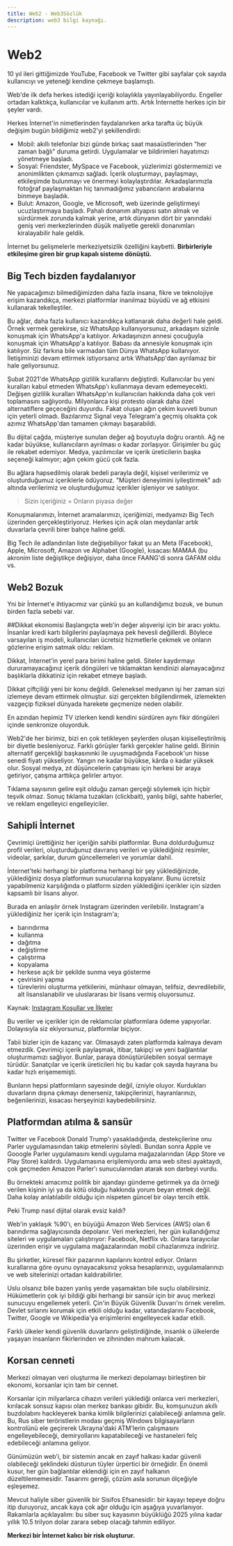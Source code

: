```yaml
---
title: Web2 - Web3Sözlük
description: web3 bilgi kaynağı.
---
```



# Web2
10 yıl ileri gittiğimizde YouTube, Facebook ve Twitter gibi sayfalar çok sayıda kullanıcıyı ve yeteneği kendine çekmeye başlamıştı. 

Web'de ilk defa herkes istediği içeriği kolaylıkla yayınlayabiliyordu. Engeller ortadan kalktıkça, kullanıcılar ve kullanım arttı. Artık İnternette herkes için bir şeyler vardı. 

Herkes İnternet'in nimetlerinden faydalanırken arka tarafta üç büyük değişim bugün bildiğimiz web2'yi şekillendirdi:
- Mobil: akıllı telefonlar bizi günde birkaç saat masaüstlerinden "her zaman bağlı" duruma getirdi. Uygulamalar ve bildirimleri hayatımızı yönetmeye başladı. 
- Sosyal: Friendster, MySpace ve Facebook, yüzlerimizi göstermemizi ve anonimlikten çıkmamızı sağladı. İçerik oluşturmayı, paylaşmayı, etkileşimde bulunmayı ve önermeyi kolaylaştırdılar. Arkadaşlarımızla fotoğraf paylaşmaktan hiç tanımadığımız yabancıların arabalarına binmeye başladık. 
- Bulut: Amazon, Google, ve Microsoft, web üzerinde geliştirmeyi ucuzlaştırmaya başladı. Pahalı donanım altyapısı satın almak ve sürdürmek zorunda kalmak yerine, artık dünyanın dört bir yanındaki geniş veri merkezlerinden düşük maliyetle gerekli donanımları kiralayabilir hale geldik. 

İnternet bu gelişmelerle merkeziyetsizlik özelliğini kaybetti. **Birbirleriyle etkileşime giren bir grup kapalı sisteme dönüştü.**

## Big Tech bizden faydalanıyor
Ne yapacağımızı bilmediğimizden daha fazla insana, fikre ve teknolojiye erişim kazandıkça, merkezi platformlar inanılmaz büyüdü ve ağ etkisini kullanarak tekelleştiler. 

Bu ağlar, daha fazla kullanıcı kazandıkça katlanarak daha değerli hale geldi. Örnek vermek gerekirse, siz WhatsApp kullanıyorsunuz, arkadaşını sizinle konuşmak için WhatsApp'a katılıyor. Arkadaşınızın annesi çocuğuyla konuşmak için WhatsApp'a katılıyor. Babası da annesiyle konuşmak için katılıyor. Siz farkına bile varmadan tüm Dünya WhatsApp kullanıyor. İletişiminizi devam ettirmek istiyorsanız artık WhatsApp'dan ayrılamaz bir hale geliyorsunuz. 

<Warning>Şubat 2021'de WhatsApp gizlilik kurallarını değiştirdi. Kullanıcılar bu yeni kuralları kabul etmeden WhatsApp'ı kullanmaya devam edemeyecekti. Değişen gizlilik kuralları WhatsApp'ın kullanıcıları hakkında daha çok veri toplamasını sağlıyordu. Milyonlarca kişi protesto olarak daha özel alternatiflere geçeceğini duyurdu. Fakat oluşan ağın çekim kuvveti bunun için yeterli olmadı. Bazılarımız Signal veya Telegram'a geçmiş olsakta çok azımız WhatsApp'dan tamamen çıkmayı başarabildi. </Warning>

Bu dijital çağda, müşteriye sunulan değer ağ boyutuyla doğru orantılı. Ağ ne kadar büyükse, kullanıcıların ayrılması o kadar zorlaşıyor. Girişimler bu güç ile rekabet edemiyor. Medya, yazılımcılar ve içerik üreticilerin başka seçeneği kalmıyor; ağın çekim gücü çok fazla. 

Bu ağlara hapsedilmiş olarak bedeli parayla değil, kişisel verilerimiz ve oluşturduğumuz içeriklerle ödüyoruz. "Müşteri deneyimini iyileştirmek" adı altında verilerimiz ve oluşturduğumuz içerikler işleniyor ve satılıyor. 

>Sizin içeriğiniz = Onların piyasa değer

Konuşmalarımızı, İnternet aramalarımızı, içeriğimizi, medyamızı Big Tech üzerinden gerçekleştiriyoruz. Herkes için açık olan meydanlar artık duvarlarla çevrili birer bahçe haline geldi. 

<Info>Big Tech ile adlandırılan liste değişebiliyor fakat şu an Meta (Facebook), Apple, Microsoft, Amazon ve Alphabet (Google), kısacası MAMAA (bu akronim liste değiştikçe değişiyor, daha önce FAANG'di sonra GAFAM oldu vs.</Info>

## Web2 Bozuk 

Yni bir İnternet'e ihtiyacımız var çünkü şu an kullandığımız bozuk, ve bunun birden fazla sebebi var. 

##Dikkat ekonomisi
Başlangıçta web'in değer alışverişi için bir aracı yoktu. İnsanlar kredi kartı bilgilerini paylaşmaya pek hevesli değillerdi. Böylece varsayılan iş modeli, kullanıcıları ücretsiz hizmetlerle çekmek ve onların gözlerine erişim satmak oldu: reklam. 

Dikkat, İnternet'in yerel para birimi haline geldi. Siteler kaydırmayı dururamayacağınız içerik döngüleri ve tıklamaktan kendinizi alamayacağınız başlıklarla dikkatiniz için rekabet etmeye başladı. 

Dikkat çiftçiliği yeni bir konu değildi. Geleneksel medyanın işi her zaman sizi izlemeye devam ettirmek olmuştur. sizi gerçekten bilgilendirmek, izlemekten vazgeçip fiziksel dünyada harekete geçmenize neden olabilir. 

En azından hepimiz TV izlerken kendi kendini sürdüren aynı fikir döngüleri içinde senkronize oluyorduk. 

Web2'de her birimiz, bizi en çok tetikleyen şeylerden oluşan kişiselleştirilmiş bir diyetle besleniyoruz. Farklı görüşler farklı gerçekler haline geldi. Birinin alternatif gerçekliği başkasınınki ile uyuşmadığında Facebook'un hisse senedi fiyatı yükseliyor. Yangın ne kadar büyükse, kârda o kadar yüksek olur. Sosyal medya, zıt düşüncelerin çatışması için herkesi bir araya getiriyor, çatışma arttıkça gelirler artıyor. 

Tıklama sayısının gelire eşit olduğu zaman gerçeği söylemek için hiçbir teşvik olmaz. Sonuç tıklama tuzakları (clickbait), yanlış bilgi, sahte haberler, ve reklam engelleyici engelleyiciler. 

## Sahipli İnternet
Çevrimiçi ürettiğiniz her içeriğin sahibi platformlar. Buna doldurduğumuz profil verileri, oluşturduğunuz davranış verileri ve yüklediğiniz resimler, videolar, şarkılar, durum güncellemeleri ve yorumlar dahil. 

İnternet'teki herhangi bir platforma herhangi bir şey yüklediğinizde, yüklediğiniz dosya platformun sunucularına kopyalanır. Bunu ücretsiz yapabilmeniz karşılığında o platform sizden yüklediğini içerikler için sizden kapsamlı bir lisans alıyor. 

Burada en anlaşılır örnek Instagram üzerinden verilebilir. Instagram'a yüklediğiniz her içerik için Instagram'a;
- barındırma
- kullanma
- dağıtma
- değiştirme
- çalıştırma
- kopyalama
- herkese açık bir şekilde sunma veya gösterme
- çevirisini yapma 
- türevlerini oluşturma 
yetkilerini, münhasır olmayan, telifsiz, devredilebilir, alt lisanslanabilir ve uluslararası bir lisans vermiş oluyorsunuz. 

<Info>Kaynak: [Instagram Koşullar ve İlkeler](https://tr-tr.facebook.com/help/instagram/581066165581870)</Info>

Bu veriler ve içerikler için de reklamcılar platformlara ödeme yapıyorlar. Dolayısıyla siz ekiyorsunuz, platformlar biçiyor. 

Tabii bizler için de kazanç var. Olmasaydı zaten platformda kalmaya devam etmezdik. Çevrimiçi içerik paylaşmak, itibar, takipçi ve yeni bağlantılar oluşturmamızı sağlıyor. Bunlar, paraya dönüştürülebilen sosyal sermaye türüdür. Sanatçılar ve içerik üreticileri hiç bu kadar çok sayıda hayrana bu kadar hızlı erişememişti. 

Bunların hepsi platformların sayesinde değil, izniyle oluyor. Kurdukları duvarların dışına çıkmayı denerseniz, takipçilerinizi, hayranlarınızı, beğenilerinizi, kısacası herşeyinizi kaybedebilirsiniz. 

## Platformdan atılma & sansür
Twitter ve Facebook Donald Trump'ı yasakladığında, destekçilerine onu Parler uygulamasından takip etmelerini söyledi. Bundan sonra Apple ve Gooogle Parler uygulamasını kendi uygulama mağazalarından (App Store ve Play Store) kaldırdı. Uygulamasına erişilemiyordu ama web sitesi ayaktaydı, çok geçmeden Amazon Parler'ı sunucularından atarak son darbeyi vurdu. 

Bu örnekteki amacımız politik bir ajandayı gündeme getirmek ya da örneği verilen kişinin iyi ya da kötü olduğu hakkında yorum beyan etmek değil. Daha kolay anlatılabilir olduğu için nispeten güncel bir olayı tercih ettik. 

Peki Trump nasıl dijital olarak evsiz kaldı? 

Web'in yaklaşık %90'ı, en büyüğü Amazon Web Services (AWS) olan 6 barındırma sağlayıcısında depolanır. Veri merkezleri, her gün kullandığımız siteleri ve uygulamaları çalıştırıyor: Facebook, Netflix vb. Onlara tarayıcılar üzerinden erişir ve uygulama mağazalarından mobil cihazlarımıza indiririz. 

Bu şirketler, küresel fikir pazarının kapılarını kontrol ediyor. Onların kurallarına göre oyunu oynayacaksınız yoksa hesaplarınızı, uygulamalarınızı ve web sitelerinizi ortadan kaldırabilirler. 

Uslu olsanız bile bazen yanlış yerde yaşamaktan bile suçlu olabilirsiniz. Hükümetlerin çok iyi bildiği gibi herhangi bir sansür için bir avuç merkezi sunucuyu engellemek yeterli. Çin'in Büyük Güvenlik Duvarı'nı örnek verelim. Devlet sırlarını korumak için etkili olduğu kadar, vatandaşlarını Facebook, Twitter, Google ve Wikipedia'ya erişimlerini engelleyecek kadar etkili. 

Farklı ülkeler kendi güvenlik duvarlarını geliştirdiğinde, insanlık o ülkelerde yaşayan insanların fikirlerinden ve zihninden mahrum kalacak. 

## Korsan cenneti
Merkezi olmayan veri oluşturma ile merkezi depolamayı birleştiren bir ekonomi, korsanlar için tam bir cennet. 

Korsanlar için milyarlarca cihazın verileri yüklediği onlarca veri merkezleri, kırılacak sonsuz kapısı olan merkez bankası gibidir. Bu, komşunuzun akıllı buzdolabını hackleyerek banka kimlik bilgilerinizi çalabileceği anlamına gelir. Bu, Rus siber teröristlerin modası geçmiş Windows bilgisayarların kontrolünü ele geçirerek Ukrayna'daki ATM'lerin çalışmasını engelleyebileceği, demiryollarını kapatabileceği ve hastaneleri felç edebileceği anlamına geliyor. 

Günümüzün web'i, bir sistemin ancak en zayıf halkası kadar güvenli olabileceği şeklindeki düsturun tüyler ürpertici bir örneğidir. En önemli kusur, her gün bağlantılar eklendiği için en zayıf halkanın düzeltilememesidir. Tasarımı gereği, çözüm asla sorunun ölçeğiyle eşleşemez. 

Mevcut haliyle siber güvenlik bir Sisifos Efsanesidir: bir kayayı tepeye doğru itip duruyoruz, ancak kaya çok ağır olduğu için aşağıya yuvarlanıyor. Rakamlarla açıklayalım: bu siber suç kayasının büyüklüğü 2025 yılına kadar yıllık 10.5 trilyon dolar zarara sebep olacağı tahmin ediliyor. 

**Merkezi bir İnternet kalıcı bir risk oluşturur.**